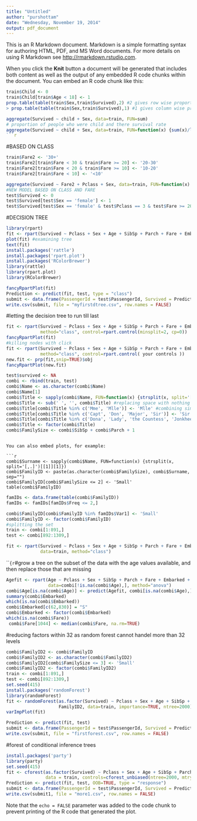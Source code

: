 ```yaml
---
title: "Untitled"
author: "purshottam"
date: "Wednesday, November 19, 2014"
output: pdf_document
---
```


This is an R Markdown document. Markdown is a simple formatting syntax for authoring HTML, PDF, and MS Word documents. For more details on using R Markdown see <http://rmarkdown.rstudio.com>.

When you click the **Knit** button a document will be generated that includes both content as well as the output of any embedded R code chunks within the document. You can embed an R code chunk like this:

```r
train$Child <- 0
train$Child[train$Age < 18] <- 1
prop.table(table(train$Sex,train$Survived),2) #2 gives row wise proportion
> prop.table(table(train$Sex,train$Survived),1) #1 gives column wise proportions

aggregate(Survived ~ child + Sex, data=train, FUN=sum) 
# proportion of people who were child and there survival rate
aggregate(Survived ~ child + Sex, data=train, FUN=function(x) {sum(x)/length(x)})
```r

```
#BASED ON CLASS
```r
train$Fare2 <- '30+'
train$Fare2[train$Fare < 30 & train$Fare >= 20] <- '20-30'
train$Fare2[train$Fare < 20 & train$Fare >= 10] <- '10-20'
train$Fare2[train$Fare < 10] <- '<10'

aggregate(Survived ~ Fare2 + Pclass + Sex, data=train, FUN=function(x) {sum(x)/length(x)})
#NEW MODEL BASED ON CLASS AND FARE
test$Survived <- 0
test$Survived[test$Sex == 'female'] <- 1
test$Survived[test$Sex == 'female' & test$Pclass == 3 & test$Fare >= 20] <- 0

```
#DECISION TREE 
```r
library(rpart)
fit <- rpart(Survived ~ Pclass + Sex + Age + SibSp + Parch + Fare + Embarked, data=train, method="class")
plot(fit) #examining tree
text(fit)
install.packages('rattle')
install.packages('rpart.plot')
install.packages('RColorBrewer')
library(rattle)
library(rpart.plot)
library(RColorBrewer)

fancyRpartPlot(fit)
Prediction <- predict(fit, test, type = "class")
submit <- data.frame(PassengerId = test$PassengerId, Survived = Prediction)
write.csv(submit, file = "myfirstdtree.csv", row.names = FALSE)
```
 #letting the decision tree to run till last
```r
fit <- rpart(Survived ~ Pclass + Sex + Age + SibSp + Parch + Fare + Embarked, data=train,
             method="class", control=rpart.control(minsplit=2, cp=0))
fancyRpartPlot(fit)
#killing nodes with click
fit <- rpart(Survived ~ Pclass + Sex + Age + SibSp + Parch + Fare + Embarked, data=train,
             method="class", control=rpart.control( your controls ))
new.fit <- prp(fit,snip=TRUE)$obj
fancyRpartPlot(new.fit)
```

```r
test$survived <- NA
combi <- rbind(train, test)
combi$Name <- as.character(combi$Name)
combi$Name[1]
combi$Title <- sapply(combi$Name, FUN=function(x) {strsplit(x, split='[,.]')[[1]][2]})
combi$Title <- sub(' ', '', combi$Title) #replacing space with nothing
combi$Title[combi$Title %in% c('Mme', 'Mlle')] <- 'Mlle' #combining similar titles together
combi$Title[combi$Title %in% c('Capt', 'Don', 'Major', 'Sir')] <- 'Sir'
combi$Title[combi$Title %in% c('Dona', 'Lady', 'the Countess', 'Jonkheer')] <- 'Lady'
combi$Title <- factor(combi$Title)
combi$FamilySize <- combi$SibSp + combi$Parch + 1

```

```

You can also embed plots, for example:

```r
combi$Surname <- sapply(combi$Name, FUN=function(x) {strsplit(x, split='[,.]')[[1]][1]})
combi$FamilyID <- paste(as.character(combi$FamilySize), combi$Surname, sep="")
combi$FamilyID[combi$FamilySize <= 2] <- 'Small'
table(combi$FamilyID)

```

```r
famIDs <- data.frame(table(combi$FamilyID))
famIDs <- famIDs[famIDs$Freq <= 2,]

combi$FamilyID[combi$FamilyID %in% famIDs$Var1] <- 'Small'
combi$FamilyID <- factor(combi$FamilyID)
#splitting the set
train <- combi[1:891,]
test <- combi[892:1309,]

fit <- rpart(Survived ~ Pclass + Sex + Age + SibSp + Parch + Fare + Embarked + Title + FamilySize + FamilyID,
             data=train, method="class")
```
```{r
`#grow a tree on the subset of the data with the age values available, and then replace those that are missing

```r
Agefit <- rpart(Age ~ Pclass + Sex + SibSp + Parch + Fare + Embarked + Title + FamilySize,
                data=combi[!is.na(combi$Age),], method="anova")
combi$Age[is.na(combi$Age)] <- predict(Agefit, combi[is.na(combi$Age),])
summary(combi$Embarked)
which(is.na(combi$Embarked))
combi$Embarked[c(62,830)] = "S"
combi$Embarked <- factor(combi$Embarked)
which(is.na(combi$Fare))
 combi$Fare[1044] <- median(combi$Fare, na.rm=TRUE)

```
#reducing factors within 32 as random forest cannot handel more than 32 levels 
```r
combi$FamilyID2 <- combi$FamilyID
combi$FamilyID2 <- as.character(combi$FamilyID2)
combi$FamilyID2[combi$FamilySize <= 3] <- 'Small'
combi$FamilyID2 <- factor(combi$FamilyID2)
train <- combi[1:891,]
test <- combi[892:1309,]
set.seed(415)
install.packages('randomForest')
library(randomForest)
fit <- randomForest(as.factor(Survived) ~ Pclass + Sex + Age + SibSp + Parch + Fare + Embarked + Title + FamilySize +
                    FamilyID2, data=train, importance=TRUE, ntree=2000)
varImpPlot(fit)

Prediction <- predict(fit, test)
submit <- data.frame(PassengerId = test$PassengerId, Survived = Prediction)
write.csv(submit, file = "firstforest.csv", row.names = FALSE)

```

#forest of conditional inference trees
```r
install.packages('party')
library(party)
set.seed(415)
fit <- cforest(as.factor(Survived) ~ Pclass + Sex + Age + SibSp + Parch + Fare + Embarked + Title + FamilySize + FamilyID2+,
               data = train, controls=cforest_unbiased(ntree=2000, mtry=3))
Prediction <- predict(fit, test, OOB=TRUE, type = "response")
submit <- data.frame(PassengerId = test$PassengerId, Survived = Prediction)
write.csv(submit1, file = "more1.csv", row.names = FALSE)
```

Note that the `echo = FALSE` parameter was added to the code chunk to prevent printing of the R code that generated the plot.
